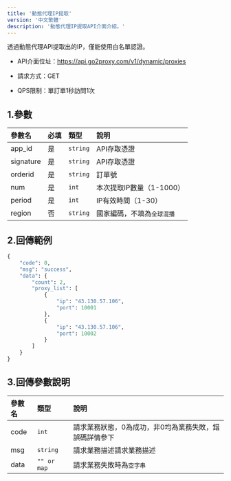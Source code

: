 ```yaml
---
title: '動態代理IP提取'
version: '中文繁體'
description: '動態代理IP提取API介面介紹。'
---
```


<Note>透過動態代理API提取出的IP，僅能使用白名單認證。</Note>

* API介面位址：https://api.go2proxy.com/v1/dynamic/proxies

* 請求方式：GET

* QPS限制：單訂單1秒訪問1次

## 1.參數

| 參數名       | 必填 | 類型       | 說明             |
| :-------- | :- | :------- | :------------- |
| app\_id   | 是  | `string` | API存取憑證        |
| signature | 是  | `string` | API存取憑證        |
| orderid   | 是  | `string` | 訂單號            |
| num       | 是  | `int`    | 本次提取IP數量（1-1000）    |
| period    | 是  | `int`    | IP有效時間（1-30）      |
| region    | 否  | `string` | 國家編碼，不填為`全球混播` |

## 2.回傳範例

```python 程式碼範例
{
    "code": 0,
    "msg": "success",
    "data": {
        "count": 2,
        "proxy_list": [
            {
                "ip": "43.130.57.106",
                "port": 10001
            },
            {
                "ip": "43.130.57.106",
                "port": 10002
            }
        ]
    }
}
```

## 3.回傳參數說明

| 參數名  | 類型          | 說明                           |
| :--- | :---------- | :--------------------------- |
| code | `int`       | 請求業務狀態，0為成功，非0均為業務失敗，錯誤碼詳情參下 |
| msg  | `string`    | 請求業務描述請求業務描述                 |
| data | `"" or map` | 請求業務失敗時為`空字串`                |